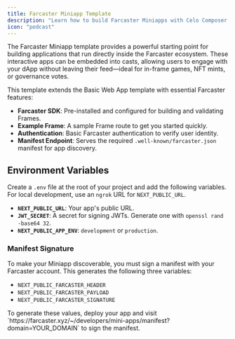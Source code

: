 ```yaml
---
title: Farcaster Miniapp Template
description: "Learn how to build Farcaster Miniapps with Celo Composer."
icon: "podcast"
---
```


The Farcaster Miniapp template provides a powerful starting point for building applications that run directly inside the Farcaster ecosystem. These interactive apps can be embedded into casts, allowing users to engage with your dApp without leaving their feed—ideal for in-frame games, NFT mints, or governance votes.

This template extends the Basic Web App template with essential Farcaster features:

- **Farcaster SDK**: Pre-installed and configured for building and validating Frames.
- **Example Frame**: A sample Frame route to get you started quickly.
- **Authentication**: Basic Farcaster authentication to verify user identity.
- **Manifest Endpoint**: Serves the required `.well-known/farcaster.json` manifest for app discovery.

## Environment Variables

Create a `.env` file at the root of your project and add the following variables. For local development, use an `ngrok` URL for `NEXT_PUBLIC_URL`.

- **`NEXT_PUBLIC_URL`**: Your app's public URL.
- **`JWT_SECRET`**: A secret for signing JWTs. Generate one with `openssl rand -base64 32`.
- **`NEXT_PUBLIC_APP_ENV`**: `development` or `production`.

### Manifest Signature

To make your Miniapp discoverable, you must sign a manifest with your Farcaster account. This generates the following three variables:

- `NEXT_PUBLIC_FARCASTER_HEADER`
- `NEXT_PUBLIC_FARCASTER_PAYLOAD`
- `NEXT_PUBLIC_FARCASTER_SIGNATURE`

<Info>
  To generate these values, deploy your app and visit
  `https://farcaster.xyz/~/developers/mini-apps/manifest?domain=YOUR_DOMAIN` to
  sign the manifest.
</Info>
